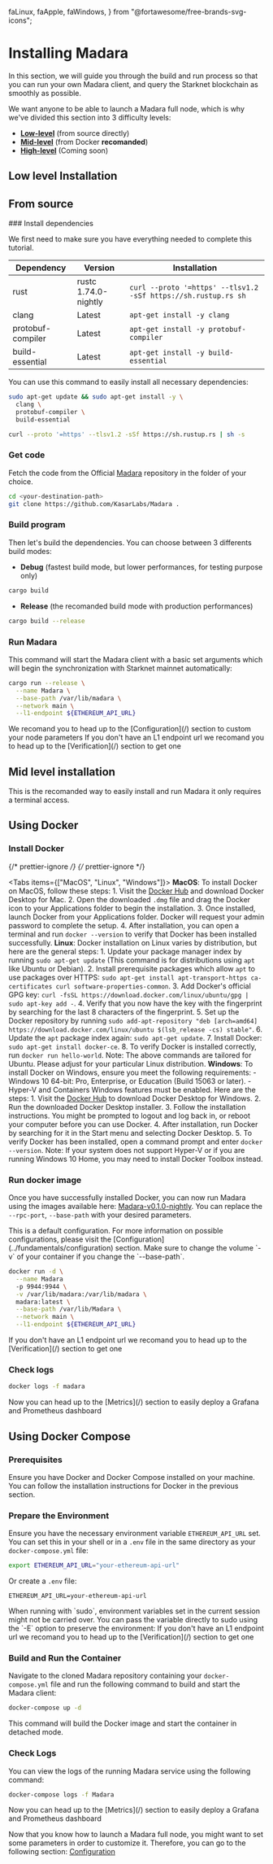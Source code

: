   faLinux,
  faApple,
  faWindows,
} from "@fortawesome/free-brands-svg-icons";

# Installing Madara

In this section, we will guide you through the build and run process so that you can run your own Madara client, and query the Starknet blockchain as smoothly as possible.

We want anyone to be able to launch a Madara full node, which is why we've divided this section into 3 difficulty levels:

- [**Low-level**](#low-level-installation-from-source) (from source directly)
- [**Mid-level**](#mid-level-installation) (from Docker **recomanded**)
- [**High-level**](#high-level-installation-clicknplay) (Coming soon)

## Low level Installation

## From source

<Steps>
### Install dependencies

We first need to make sure you have everything needed to complete this tutorial.

| Dependency        | Version              | Installation                                                     |
| ----------------- | -------------------- | ---------------------------------------------------------------- |
| rust              | rustc 1.74.0-nightly | `curl --proto '=https' --tlsv1.2 -sSf https://sh.rustup.rs sh`   |
| clang             | Latest               | `apt-get install -y clang`                                       |
| protobuf-compiler | Latest               | `apt-get install -y protobuf-compiler`                           |
| build-essential   | Latest               | `apt-get install -y build-essential`                             |

You can use this command to easily install all necessary dependencies:

```bash
sudo apt-get update && sudo apt-get install -y \
  clang \
  protobuf-compiler \
  build-essential
```

```bash
curl --proto '=https' --tlsv1.2 -sSf https://sh.rustup.rs | sh -s
```

### Get code

Fetch the code from the Official [Madara](https://github.com/KasarLabs/Madara) repository in the folder of your choice.

```bash
cd <your-destination-path>
git clone https://github.com/KasarLabs/Madara .
```

### Build program

Then let's build the dependencies. You can choose between 3 differents build modes:

- **Debug** (fastest build mode, but lower performances, for testing purpose only)

```bash
cargo build
```

- **Release** (the recomanded build mode with production performances)

```bash
cargo build --release
```

### Run Madara

This command will start the Madara client with a basic set arguments which will begin the synchronization with Starknet mainnet automatically:

```bash
cargo run --release \
  --name Madara \
  --base-path /var/lib/madara \
  --network main \
  --l1-endpoint ${ETHEREUM_API_URL}
```

<Callout type="info" emoji="ℹ️">
  We recomand you to head up to the [Configuration](/) section to custom your
  node parameters
</Callout>

<Callout type="info" emoji="ℹ️">
  If you don't have an L1 endpoint url we recomand you to head up to the
  [Verification](/) section to get one
</Callout>

</Steps>

## Mid level installation

This is the recomanded way to easily install and run Madara it only requires a terminal access.

## Using Docker

<Steps>

### Install Docker

{/* prettier-ignore */}
{/* prettier-ignore */}

<Tabs items={["MacOS", "Linux", "Windows"]}>
  <Tab>
    **MacOS**: To install Docker on MacOS, follow these steps: 1. Visit the
    [Docker
    Hub](https://hub.docker.com/editions/community/docker-ce-desktop-mac/) and
    download Docker Desktop for Mac. 2. Open the downloaded `.dmg` file and drag
    the Docker icon to your Applications folder to begin the installation. 3.
    Once installed, launch Docker from your Applications folder. Docker will
    request your admin password to complete the setup. 4. After installation,
    you can open a terminal and run `docker --version` to verify that Docker has
    been installed successfully.
  </Tab>
  <Tab>
    **Linux**: Docker installation on Linux varies by distribution, but here are
    the general steps: 1. Update your package manager index by running `sudo
    apt-get update` (This command is for distributions using `apt` like Ubuntu
    or Debian). 2. Install prerequisite packages which allow `apt` to use
    packages over HTTPS: `sudo apt-get install apt-transport-https
    ca-certificates curl software-properties-common`. 3. Add Docker's official
    GPG key: `curl -fsSL https://download.docker.com/linux/ubuntu/gpg | sudo
    apt-key add -`. 4. Verify that you now have the key with the fingerprint by
    searching for the last 8 characters of the fingerprint. 5. Set up the Docker
    repository by running `sudo add-apt-repository "deb [arch=amd64]
    https://download.docker.com/linux/ubuntu $(lsb_release -cs) stable"`. 6.
    Update the `apt` package index again: `sudo apt-get update`. 7. Install
    Docker: `sudo apt-get install docker-ce`. 8. To verify Docker is installed
    correctly, run `docker run hello-world`. Note: The above commands are
    tailored for Ubuntu. Please adjust for your particular Linux distribution.
  </Tab>
  <Tab>
    **Windows**: To install Docker on Windows, ensure you meet the following
    requirements: - Windows 10 64-bit: Pro, Enterprise, or Education (Build
    15063 or later). - Hyper-V and Containers Windows features must be enabled.
    Here are the steps: 1. Visit the [Docker
    Hub](https://hub.docker.com/editions/community/docker-ce-desktop-windows/)
    to download Docker Desktop for Windows. 2. Run the downloaded Docker Desktop
    installer. 3. Follow the installation instructions. You might be prompted to
    logout and log back in, or reboot your computer before you can use Docker.
    4. After installation, run Docker by searching for it in the Start menu and
    selecting Docker Desktop. 5. To verify Docker has been installed, open a
    command prompt and enter `docker --version`. Note: If your system does not
    support Hyper-V or if you are running Windows 10 Home, you may need to
    install Docker Toolbox instead.
  </Tab>
</Tabs>

### Run docker image

Once you have successfully installed Docker, you can now run Madara using the images available here: [Madara-v0.1.0-nightly](https://link).
You can replace the `--rpc-port`, `--base-path` with your desired parameters.

<Callout type="info" emoji="ℹ️">
  This is a default configuration. For more information on possible
  configurations, please visit the
  [Configuration](../fundamentals/configuration) section.
</Callout>

<Callout type="warning" emoji="⚠️">
  Make sure to change the volume `-v` of your container if you change the
  `--base-path`.
</Callout>

```bash
docker run -d \
  --name Madara
  -p 9944:9944 \
  -v /var/lib/madara:/var/lib/madara \
  madara:latest \
  --base-path /var/lib/Madara \
  --network main \
  --l1-endpoint ${ETHEREUM_API_URL}
```

<Callout type="info" emoji="ℹ️">
  If you don't have an L1 endpoint url we recomand you to head up to the
  [Verification](/) section to get one
</Callout>

### Check logs

```bash
docker logs -f madara
```

<Callout type="info" emoji="ℹ️">
  Now you can head up to the [Metrics](/) section to easily deploy a Grafana and
  Prometheus dashboard
</Callout>

</Steps>

## Using Docker Compose

<Steps>

### Prerequisites

Ensure you have Docker and Docker Compose installed on your machine. You can follow the installation instructions for Docker in the previous section.

### Prepare the Environment

Ensure you have the necessary environment variable `ETHEREUM_API_URL` set. You can set this in your shell or in a `.env` file in the same directory as your `docker-compose.yml` file:

```bash
export ETHEREUM_API_URL="your-ethereum-api-url"
```

Or create a `.env` file:

```
ETHEREUM_API_URL=your-ethereum-api-url
```

<Callout type="warning" emoji="⚠️">
  When running with `sudo`, environment variables set in the current session might not be carried over. You can pass the variable directly to sudo using the `-E` option to preserve the environment:
</Callout>

<Callout type="info" emoji="ℹ️">
  If you don't have an L1 endpoint url we recomand you to head up to the
  [Verification](/) section to get one
</Callout>

### Build and Run the Container

Navigate to the cloned Madara repository containing your `docker-compose.yml` file and run the following command to build and start the Madara client:

```bash
docker-compose up -d
```

This command will build the Docker image and start the container in detached mode.

### Check Logs

You can view the logs of the running Madara service using the following command:

```bash
docker-compose logs -f Madara
```

<Callout type="info" emoji="ℹ️">
  Now you can head up to the [Metrics](/) section to easily deploy a Grafana and
  Prometheus dashboard
</Callout>

</Steps>

Now that you know how to launch a Madara full node, you might want to set some parameters in order to customize it.
Therefore, you can go to the following section: [Configuration](https://link)
